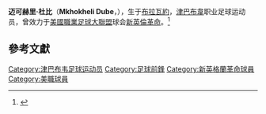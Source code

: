 {{Football player infobox
| playername= 迈可赫里·杜比
| fullname = Mkhokheli Dube
| nickname = Kheli
| image =[[File:Mkhokheli-Dube.jpg|180px]]
| dateofbirth = {{birth date and age|1983|6|18}}
| cityofbirth =  [[布拉瓦約|布拉瓦約]]
| countryofbirth = [[津巴布韋|津巴布韋]]
| height = {{height|ft=6|in=1}}
| currentclub  = 
| clubnumber = 
| position = [[前鋒_(足球)|前鋒]]

| youthyears1          = 2000–2002
| youthclubs1          = Zimbabwe Saints
| youthyears2          = 2004–2005
| youthclubs2          = Lindsey Wilson Blue Raiders
| youthyears3          = 2006–2007
| youthclubs3          = Coastal Carolina Chanticleers

<!-- | caps(goals) = 40 (36)<br>{{0}}36 {{0}}(16) -->

| years1               = 2003
| clubs1               = [[高地足球會|高地足球會]]
| caps1                = 
| goals1               = 
| years2               = 2005
| clubs2               = [[密歇根雄鹿队|密西根雄鹿]]
| caps2                = 16
| goals2               = 10
| years3               = 2006
| clubs3               = 德拉瓦王朝
| caps3                = 5
| goals3               = 4
| years4               = 2006–2007
| clubs4               = 密西根雄鹿
| caps4                = 25
| goals4               = 15
| years5               = 2008–2011
| clubs5               = [[新英倫革命|新英倫革命]]
| caps5                = 72
| goals5               = 14
| years6               = 2012
| clubs6               = [[芝加哥火焰足球會|芝加哥火焰]]
| caps6                = 0
| goals6               = 0
| years7               = 2012
| clubs7               = [[阿玛祖鲁足球俱乐部|阿玛祖鲁]]
| caps7                = 5
| goals7               = 0

| nationalyears = 
| nationalteam = 
| nationalcaps(goals) = 
| pcupdate = 2012年11月15日
| ntupdate = 2008年5月9日
}}
'''迈可赫里·杜比'''（'''Mkhokheli Dube'''，{{bd|1983年|6月18日}}），生于[[布拉瓦約|布拉瓦約]]，[[津巴布韋|津巴布韋]]职业足球运动员，曾效力于[[美國職業足球大聯盟|美國職業足球大聯盟]]球会[[新英倫革命|新英倫革命]]。<ref name=cf2012>{{Cite web |url=https://www.chicago-fire.com/post/2012/01/25/fire-sign-zimbabwean-striker-kheli-dube |title=Fire sign Zimbabwean striker Kheli Dube |date=2012-01-25 |access-date=2019-01-04 |archive-url=https://web.archive.org/web/20181122005440/https://www.chicago-fire.com/post/2012/01/25/fire-sign-zimbabwean-striker-kheli-dube |archive-date=2018-11-22 |dead-url=yes }}</ref>

==參考文獻==
{{Reflist}}

{{DEFAULTSORT:Dube, Mkhokheli}}
[[Category:津巴布韦足球运动员|Category:津巴布韦足球运动员]]
[[Category:足球前鋒|Category:足球前鋒]]
[[Category:新英格蘭革命球員|Category:新英格蘭革命球員]]
[[Category:美職球員|Category:美職球員]]